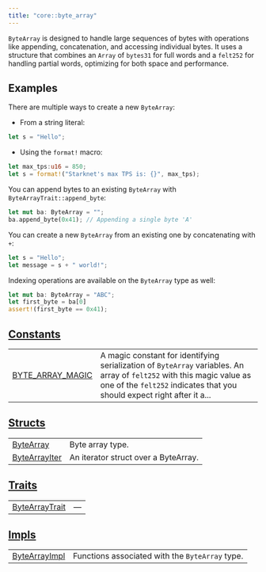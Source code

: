 ```yaml
---
title: "core::byte_array"
---
```



`ByteArray` is designed to handle large sequences of bytes with operations like appending,
concatenation, and accessing individual bytes. It uses a structure that combines an `Array` of
`bytes31` for full words and a `felt252` for handling partial words, optimizing for both space
and performance.
## Examples

There are multiple ways to create a new `ByteArray`:
- From a string literal:

```rust
let s = "Hello";
```

- Using the `format!` macro:

```rust
let max_tps:u16 = 850;
let s = format!("Starknet's max TPS is: {}", max_tps);
```

You can append bytes to an existing `ByteArray` with `ByteArrayTrait::append_byte`:
```rust
let mut ba: ByteArray = "";
ba.append_byte(0x41); // Appending a single byte 'A'
```

You can create a new `ByteArray` from an existing one by concatenating with
`+`:
```rust
let s = "Hello";
let message = s + " world!";
```

Indexing operations are available on the `ByteArray` type as well:
```rust
let mut ba: ByteArray = "ABC";
let first_byte = ba[0]
assert!(first_byte == 0x41);
```



## [Constants](./core-byte_array-constants)

| | |
|:---|:---|
| [BYTE_ARRAY_MAGIC](./core-byte_array-BYTE_ARRAY_MAGIC) | A magic constant for identifying serialization of `ByteArray`  variables. An array of `felt252` with this magic value as one of the `felt252`  indicates that you should expect right after it a... |

## [Structs](./core-byte_array-structs)

| | |
|:---|:---|
| [ByteArray](./core-byte_array-ByteArray) | Byte array type. |
| [ByteArrayIter](./core-byte_array-ByteArrayIter) | An iterator struct over a ByteArray. |

## [Traits](./core-byte_array-traits)

| | |
|:---|:---|
| [ByteArrayTrait](./core-byte_array-ByteArrayTrait) | — |

## [Impls](./core-byte_array-impls)

| | |
|:---|:---|
| [ByteArrayImpl](./core-byte_array-ByteArrayImpl) | Functions associated with the `ByteArray`  type. |
